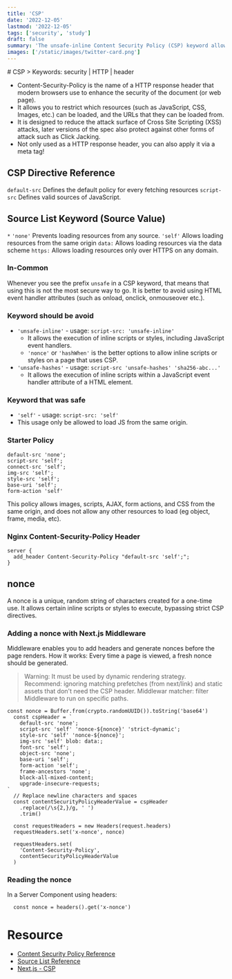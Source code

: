 ```yaml
---
title: 'CSP'
date: '2022-12-05'
lastmod: '2022-12-05'
tags: ['security', 'study']
draft: false
summary: 'The unsafe-inline Content Security Policy (CSP) keyword allows the execution of inline scripts or styles.'
images: ['/static/images/twitter-card.png']
---
```


<TOCInline toc={props.toc} exclude="Introduction" />
# CSP
> Keywords: security | HTTP | header 

+ Content-Security-Policy is the name of a HTTP response header that modern browsers use to enhance the security of the document (or web page).
+ It allows you to restrict which resources (such as JavaScript, CSS, Images, etc.) can be loaded, and the URLs that they can be loaded from.
+ It is designed to reduce the attack surface of Cross Site Scripting (XSS) attacks, later versions of the spec also protect against other forms of attack such as Click Jacking.
+ Not only used as a HTTP response header, you can also apply it via a meta tag!

## CSP Directive Reference

`default-src`
Defines the default policy for every fetching resources
`script-src`
Defines valid sources of JavaScript.

## Source List Keyword (Source Value)
`*`
`'none'`
Prevents loading resources from any source.
`'self'`
Allows loading resources from the same origin 
`data:`
Allows loading resources via the data scheme
`https:`
Allows loading resources only over HTTPS on any domain.

### In-Common
Whenever you see the prefix `unsafe` in a CSP keyword, that means that using this is not the most secure way to go. 
It is better to avoid using HTML event handler attributes (such as onload, onclick, onmouseover etc.).

### Keyword should be avoid 
+ `'unsafe-inline'` - usage: `script-src: 'unsafe-inline'`
  + It allows the execution of inline scripts or styles, including JavaScript event handlers.
  + `'nonce'` or `'hashWhen'` is the better options to allow inline scripts or styles on a page that uses CSP.
+ `'unsafe-hashes'` - usage: `script-src 'unsafe-hashes' 'sha256-abc...'`
  + It allows the execution of inline scripts within a JavaScript event handler attribute of a HTML element.

### Keyword that was safe
+  `'self'` - usage: `script-src: 'self'`
  + This usage only be allowed to load JS from the same origin.

### Starter Policy
```
default-src 'none'; 
script-src 'self'; 
connect-src 'self'; 
img-src 'self'; 
style-src 'self';
base-uri 'self';
form-action 'self'
```
This policy allows images, scripts, AJAX, form actions, and CSS from the same origin, and does not allow any other resources to load (eg object, frame, media, etc).

### Nginx Content-Security-Policy Header
```
server {
  add_header Content-Security-Policy "default-src 'self';";
}
```

## nonce
A nonce is a unique, random string of characters created for a one-time use.
It allows certain inline scripts or styles to execute, bypassing strict CSP directives.

### Adding a nonce with Next.js Middleware
Middleware enables you to add headers and generate nonces before the page renders.
How it works: Every time a page is viewed, a fresh nonce should be generated.

> Warning: It must be used by dynamic rendering strategy.
> Recommend: ignoring matching prefetches (from next/link) and static assets that don't need the CSP header.
> Middlewar matcher: filter Middleware to run on specific paths.

```ts=
const nonce = Buffer.from(crypto.randomUUID()).toString('base64')
  const cspHeader = `
    default-src 'none';
    script-src 'self' 'nonce-${nonce}' 'strict-dynamic';
    style-src 'self' 'nonce-${nonce}';
    img-src 'self' blob: data:;
    font-src 'self';
    object-src 'none';
    base-uri 'self';
    form-action 'self';
    frame-ancestors 'none';
    block-all-mixed-content;
    upgrade-insecure-requests;
`
  // Replace newline characters and spaces
  const contentSecurityPolicyHeaderValue = cspHeader
    .replace(/\s{2,}/g, ' ')
    .trim()
 
  const requestHeaders = new Headers(request.headers)
  requestHeaders.set('x-nonce', nonce)
 
  requestHeaders.set(
    'Content-Security-Policy',
    contentSecurityPolicyHeaderValue
  )
```

### Reading the nonce
In a Server Component using headers:

```ts=
  const nonce = headers().get('x-nonce')

```

# Resource

+ [Content Security Policy Reference](https://content-security-policy.com/)
+ [Source List Reference](https://content-security-policy.com/#source_list)
+ [Next.js - CSP](https://nextjs.org/docs/pages/building-your-application/configuring/content-security-policy)